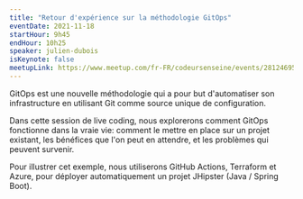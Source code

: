 ```yaml
---
title: "Retour d'expérience sur la méthodologie GitOps"
eventDate: 2021-11-18
startHour: 9h45
endHour: 10h25
speaker: julien-dubois
isKeynote: false
meetupLink: https://www.meetup.com/fr-FR/codeursenseine/events/281246952/
---
```


GitOps est une nouvelle méthodologie qui a pour but d'automatiser son infrastructure en utilisant Git comme source unique de configuration.

Dans cette session de live coding, nous explorerons comment GitOps fonctionne dans la vraie vie: comment le mettre en place sur un projet existant, les bénéfices que l'on peut en attendre, et les problèmes qui peuvent survenir.

Pour illustrer cet exemple, nous utiliserons GitHub Actions, Terraform et Azure, pour déployer automatiquement un projet JHipster (Java / Spring Boot).
